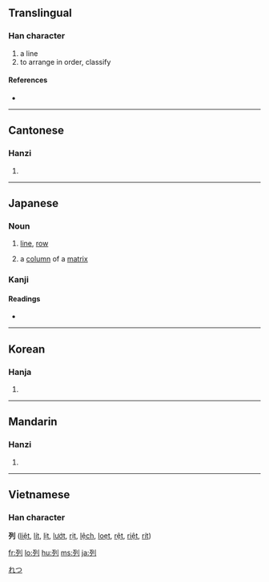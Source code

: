 {{see|列}}
==Translingual==

===Han character===
{{Han char|rn=18|rad=刀|as=04|sn=6|four=1220<sub>0</sub>|canj=一弓中弓 (MNLN)|ids=⿰[[歹]][[刂]]}}

# a line
# to arrange in order, classify

====References====
* {{Han ref|kx=0137.260|dkj=01901|dj=0309.130|hdz=10325.050|uh=5217|ud=21015|bh=A643|bd=42563}}

----

==Cantonese==

===Hanzi===
{{yue-hanzi|jyut=|y=lit6}}

# {{defn|Cantonese}}

----

==Japanese==

===Noun===
{{ja-noun|k|hira=れつ|rom=retsu}}

# [[line]], [[row]]
# {{mathematics|lang=ja}} a [[column]] of a [[matrix]]

===Kanji===
{{ja-kanji|grade=3|rs=刀04}}

====Readings====
* {{ja-readings|on=[[れつ]] (retsu), [[れい]] (rei)|kun=[[つらねる]] (tsuraneru)}}

[[Category:ja:Mathematics|れつ]]

----

==Korean==

===Hanja===
{{ko-hanja|hangeul=렬|rv=ryeol|mr=ryŏl}}

# {{defn|Korean}}

----

==Mandarin==

===Hanzi===
{{cmn-hanzi|pin=[[liè]] ([[lie4]])|wg=lieh<sup>4</sup>}}

# {{defn|Mandarin}}

----

==Vietnamese==
===Han character===
'''列''' ([[liệt]], [[lít]], [[lịt]], [[lướt]], [[rịt]], [[lệch]], [[loẹt]], [[rệt]], [[riệt]], [[rít]])

[[fr:列]]
[[lo:列]]
[[hu:列]]
[[ms:列]]
[[ja:列]]